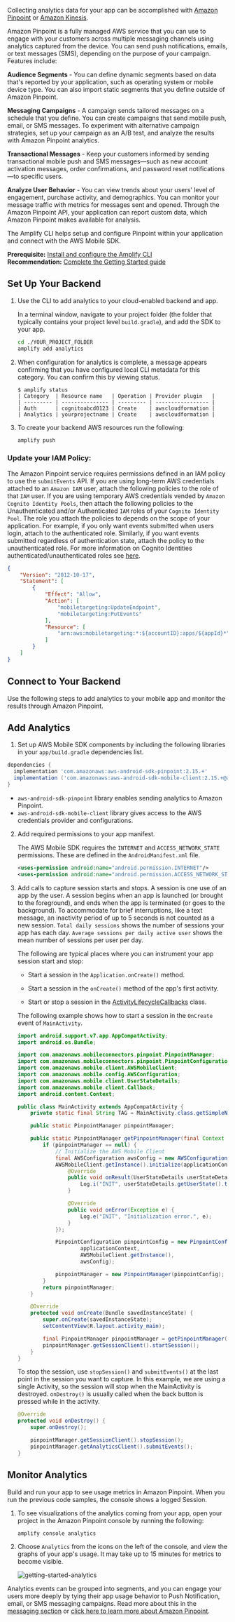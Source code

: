 Collecting analytics data for your app can be accomplished with [Amazon Pinpoint](#using-amazon-pinpoint) or [Amazon Kinesis](#using-amazon-kinesis). 

Amazon Pinpoint is a fully managed AWS service that you can use to engage with your customers across multiple messaging channels using analytics captured from the device. You can send push notifications, emails, or text messages (SMS), depending on the purpose of your campaign. Features include:

**Audience Segments** - You can define dynamic segments based on data that's reported by your application, such as operating system or mobile device type. You can also import static segments that you define outside of Amazon Pinpoint.

**Messaging Campaigns** - A campaign sends tailored messages on a schedule that you define. You can create campaigns that send mobile push, email, or SMS messages. To experiment with alternative campaign strategies, set up your campaign as an A/B test, and analyze the results with Amazon Pinpoint analytics.

**Transactional Messages** - Keep your customers informed by sending transactional mobile push and SMS messages—such as new account activation messages, order confirmations, and password reset notifications—to specific users.

**Analyze User Behavior** - You can view trends about your users' level of engagement, purchase activity, and demographics. You can monitor your message traffic with metrics for messages sent and opened. Through the Amazon Pinpoint API, your application can report custom data, which Amazon Pinpoint makes available for analysis.

The Amplify CLI helps setup and configure Pinpoint within your application and connect with the AWS Mobile SDK.

<b>Prerequisite:</b> [Install and configure the Amplify CLI](/cli/start/install)<br>
<b>Recommendation:</b> [Complete the Getting Started guide](/start/start)

## Set Up Your Backend

1. Use the CLI to add analytics to your cloud-enabled backend and app.

    In a terminal window, navigate to your project folder (the folder that typically contains your project level `build.gradle`), and add the SDK to your app.

    ```bash
    cd ./YOUR_PROJECT_FOLDER
    amplify add analytics
    ```

2. When configuration for analytics is complete, a message appears confirming that you have configured local CLI metadata for this category. You can confirm this by viewing status.

    ```console
    $ amplify status
    | Category  | Resource name   | Operation | Provider plugin   |
    | --------- | --------------- | --------- | ----------------- |
    | Auth      | cognitoabcd0123 | Create    | awscloudformation |
    | Analytics | yourprojectname | Create    | awscloudformation |
    ```

3. To create your backend AWS resources run the following:

    ```bash
    amplify push
    ```

### Update your IAM Policy:

The Amazon Pinpoint service requires permissions defined in an IAM policy to use the `submitEvents` API. If you are using long-term AWS credentials attached to an `Amazon IAM` user, attach the following policies to the role of that `IAM` user. If you are using temporary AWS credentials vended by `Amazon Cognito Identity Pools`, then attach the following policies to the Unauthenticated and/or Authenticated `IAM` roles of your `Cognito Identity Pool`. The role you attach the policies to depends on the scope of your application. For example, if you only want events submitted when users login, attach to the authenticated role. Similarly, if you want events submitted regardless of authentication state, attach the policy to the unauthenticated role. For more information on Cognito Identities authenticated/unauthenticated roles see <a href="https://docs.aws.amazon.com/cognito/latest/developerguide/identity-pools.html" target="_blank">here</a>.

```json
{
    "Version": "2012-10-17",
    "Statement": [
        {
            "Effect": "Allow",
            "Action": [
                "mobiletargeting:UpdateEndpoint",
                "mobiletargeting:PutEvents"
            ],
            "Resource": [
                "arn:aws:mobiletargeting:*:${accountID}:apps/${appId}*"
            ]
        }
    ]
}
```

## Connect to Your Backend

Use the following steps to add analytics to your mobile app and monitor the results through Amazon Pinpoint.

## Add Analytics
1. Set up AWS Mobile SDK components by including the following libraries in your `app/build.gradle` dependencies list.

```groovy
dependencies {
  implementation 'com.amazonaws:aws-android-sdk-pinpoint:2.15.+'
  implementation ('com.amazonaws:aws-android-sdk-mobile-client:2.15.+@aar') { transitive = true }
}
```

* `aws-android-sdk-pinpoint` library enables sending analytics to Amazon Pinpoint.
* `aws-android-sdk-mobile-client` library gives access to the AWS credentials provider and configurations.

2. Add required permissions to your app manifest.

    The AWS Mobile SDK requires the `INTERNET` and `ACCESS_NETWORK_STATE` permissions. These are defined in the `AndroidManifest.xml` file.

    ```xml
    <uses-permission android:name="android.permission.INTERNET"/>
    <uses-permission android:name="android.permission.ACCESS_NETWORK_STATE"/>
    ```

3. Add calls to capture session starts and stops. A session is one use of an app by the user. A session begins when an app is launched (or brought to the foreground), and ends when the app is terminated (or goes to the background). To accommodate for brief interruptions, like a text message, an inactivity period of up to 5 seconds is not counted as a new session. `Total daily sessions` shows the number of sessions your app has each day. `Average sessions per daily active user` shows the mean number of sessions per user per day.

   The following are typical places where you can instrument your app session start and stop:

   * Start a session in the `Application.onCreate()` method.

   * Start a session in the `onCreate()` method of the app's first activity.

   * Start or stop a session in the [ActivityLifecycleCallbacks](https://developer.android.com/reference/android/app/Application.ActivityLifecycleCallbacks) class.

   The following example shows how to start a session in the `OnCreate` event of `MainActivity`.

    ```java
    import android.support.v7.app.AppCompatActivity;
    import android.os.Bundle;

    import com.amazonaws.mobileconnectors.pinpoint.PinpointManager;
    import com.amazonaws.mobileconnectors.pinpoint.PinpointConfiguration;
    import com.amazonaws.mobile.client.AWSMobileClient;
    import com.amazonaws.mobile.config.AWSConfiguration;
    import com.amazonaws.mobile.client.UserStateDetails;
    import com.amazonaws.mobile.client.Callback;
    import android.content.Context;

    public class MainActivity extends AppCompatActivity {
        private static final String TAG = MainActivity.class.getSimpleName();

        public static PinpointManager pinpointManager;

        public static PinpointManager getPinpointManager(final Context applicationContext) {
            if (pinpointManager == null) {
                // Initialize the AWS Mobile Client
                final AWSConfiguration awsConfig = new AWSConfiguration(applicationContext);
                AWSMobileClient.getInstance().initialize(applicationContext, awsConfig, new Callback<UserStateDetails>() {
                    @Override
                    public void onResult(UserStateDetails userStateDetails) {
                        Log.i("INIT", userStateDetails.getUserState().toString());
                    }

                    @Override
                    public void onError(Exception e) {
                        Log.e("INIT", "Initialization error.", e);
                    }
                });

                PinpointConfiguration pinpointConfig = new PinpointConfiguration(
                        applicationContext,
                        AWSMobileClient.getInstance(),
                        awsConfig);

                pinpointManager = new PinpointManager(pinpointConfig);
            }
            return pinpointManager;
        }

        @Override
        protected void onCreate(Bundle savedInstanceState) {
            super.onCreate(savedInstanceState);
            setContentView(R.layout.activity_main);

            final PinpointManager pinpointManager = getPinpointManager(getApplicationContext());
            pinpointManager.getSessionClient().startSession();
        }
    }
    ```

	To stop the session, use `stopSession()` and `submitEvents()` at the last point in the session you want to capture. In this example, we are using a single Activity, so the session will stop when the MainActivity is destroyed. `onDestroy()` is usually called when the back button is pressed while in the activity.

	```java
	@Override
	protected void onDestroy() {
	    super.onDestroy();

	    pinpointManager.getSessionClient().stopSession();
	    pinpointManager.getAnalyticsClient().submitEvents();
	}
	```

## Monitor Analytics

Build and run your app to see usage metrics in Amazon Pinpoint. When you run the previous code samples, the console shows a logged Session.

1. To see visualizations of the analytics coming from your app, open your project in the Amazon Pinpoint console by running the following:

    ```bash
    amplify console analytics
    ```

2. Choose `Analytics` from the icons on the left of the console, and view the graphs of your app's usage. It may take up to 15 minutes for metrics to become visible.

    ![getting-started-analytics](/images/getting-started-analytics.png)

Analytics events can be grouped into segments, and you can engage your users more deeply by tying their app usage behavior to Push Notification, email, or SMS messaging campaigns. Read more about this in the [messaging section](/sdk/push-notifications/messaging-campaign) or [click here to learn more about Amazon Pinpoint](http://docs.aws.amazon.com/pinpoint/latest/developerguide/welcome.html).
